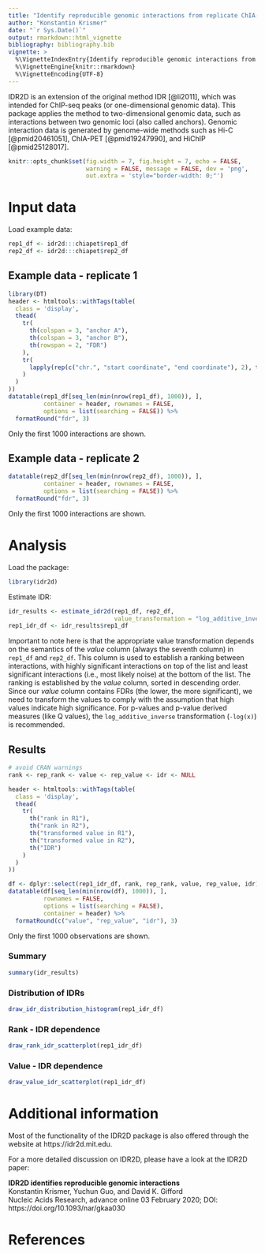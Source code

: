 ```yaml
---
title: "Identify reproducible genomic interactions from replicate ChIA-PET experiments"
author: "Konstantin Krismer"
date: "`r Sys.Date()`"
output: rmarkdown::html_vignette
bibliography: bibliography.bib
vignette: >
  %\VignetteIndexEntry{Identify reproducible genomic interactions from replicate ChIA-PET experiments}
  %\VignetteEngine{knitr::rmarkdown}
  %\VignetteEncoding{UTF-8}
---
```


IDR2D is an extension of the original method IDR [@li2011], which was intended 
for ChIP-seq peaks (or one-dimensional genomic data). This package applies the
method to two-dimensional genomic data, such as interactions between two
genomic loci (also called anchors). Genomic interaction data is generated by
genome-wide methods such as Hi-C [@pmid20461051], ChIA-PET [@pmid19247990], 
and HiChIP [@pmid25128017].

```r
knitr::opts_chunk$set(fig.width = 7, fig.height = 7, echo = FALSE,
                      warning = FALSE, message = FALSE, dev = 'png',
                      out.extra = 'style="border-width: 0;"')
```

# Input data

Load example data:
```r
rep1_df <- idr2d:::chiapet$rep1_df
rep2_df <- idr2d:::chiapet$rep2_df
```

## Example data - replicate 1

```r
library(DT)
header <- htmltools::withTags(table(
  class = 'display',
  thead(
    tr(
      th(colspan = 3, "anchor A"),
      th(colspan = 3, "anchor B"),
      th(rowspan = 2, "FDR")
    ),
    tr(
      lapply(rep(c("chr.", "start coordinate", "end coordinate"), 2), th)
    )
  )
))
datatable(rep1_df[seq_len(min(nrow(rep1_df), 1000)), ],
          container = header, rownames = FALSE,
          options = list(searching = FALSE)) %>%
  formatRound("fdr", 3)
```

Only the first 1000 interactions are shown.

## Example data - replicate 2

```r
datatable(rep2_df[seq_len(min(nrow(rep2_df), 1000)), ],
          container = header, rownames = FALSE,
          options = list(searching = FALSE)) %>%
  formatRound("fdr", 3)
```

Only the first 1000 interactions are shown.

# Analysis

Load the package:
```r
library(idr2d)
```

Estimate IDR:
```r
idr_results <- estimate_idr2d(rep1_df, rep2_df,
                              value_transformation = "log_additive_inverse")
rep1_idr_df <- idr_results$rep1_df
```

Important to note here is that the appropriate value transformation depends
on the semantics of the *value* column (always the seventh column) in `rep1_df`
and `rep2_df`. This column is used to establish a ranking between interactions,
with highly significant interactions on top of the list and least significant
interactions (i.e., most likely noise) at the bottom of the list. The ranking
is established by the *value* column, sorted in descending order. Since our 
*value* column contains FDRs (the lower, the more significant), we need to
transform the values to comply with the assumption that high values indicate
high significance. For p-values and p-value derived measures (like Q values),
the `log_additive_inverse` transformation (`-log(x)`) is recommended.

## Results

```r
# avoid CRAN warnings
rank <- rep_rank <- value <- rep_value <- idr <- NULL

header <- htmltools::withTags(table(
  class = 'display',
  thead(
    tr(
      th("rank in R1"),
      th("rank in R2"),
      th("transformed value in R1"),
      th("transformed value in R2"),
      th("IDR")
    )
  )
))

df <- dplyr::select(rep1_idr_df, rank, rep_rank, value, rep_value, idr)
datatable(df[seq_len(min(nrow(df), 1000)), ], 
          rownames = FALSE,
          options = list(searching = FALSE),
          container = header) %>%
  formatRound(c("value", "rep_value", "idr"), 3)
```

Only the first 1000 observations are shown.

### Summary

```r
summary(idr_results)
```

### Distribution of IDRs

```r
draw_idr_distribution_histogram(rep1_idr_df)
```

### Rank - IDR dependence

```r
draw_rank_idr_scatterplot(rep1_idr_df)
```

### Value - IDR dependence

```r
draw_value_idr_scatterplot(rep1_idr_df)
```

# Additional information

Most of the functionality of the IDR2D package is also offered through 
the website at https://idr2d.mit.edu.

For a more detailed discussion on IDR2D, please have a look at 
the IDR2D paper:

**IDR2D identifies reproducible genomic interactions**  
Konstantin Krismer, Yuchun Guo, and David K. Gifford  
Nucleic Acids Research, advance online 03 February 2020; DOI: https://doi.org/10.1093/nar/gkaa030

# References
